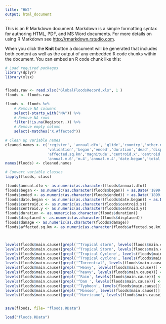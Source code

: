 ```yaml
---
title: "HW2"
output: html_document
---
```


This is an R Markdown document. Markdown is a simple formatting syntax for authoring HTML, PDF, and MS Word documents. For more details on using R Markdown see <http://rmarkdown.rstudio.com>.

When you click the **Knit** button a document will be generated that includes both content as well as the output of any embedded R code chunks within the document. You can embed an R code chunk like this:

```r
# Load required packages
library(dplyr)
library(xlsx)


floods.raw <- read.xlsx("GlobalFloodsRecord.xls", 1 )
floods <- floods.raw

floods <- floods %>% 
    # Remove NA columns
    select(-starts_with("NA")) %>%
    # Remove NA rows  
    filter(!is.na(Register..)) %>%
    # Remove empty column
    select(-matches("X.Affected"))

# Clean up variable names
cleaned.names <- c('register', 'annual.dfo', 'glide','country','other.nations.affected','locations',
                   'validation','began','ended','duration','dead','displaced','damage','main.cause','severity',
                   'affected.sq.km','magnitude','centroid.x','centroid.y','news', 'm.6',
                   'annual.m.6','m.4','annual.m.4','date.began','total.m.6','total.m.4','notes')
names(floods) <- cleaned.names

# Convert variable classes
lapply(floods, class)

floods$annual.dfo <- as.numeric(as.character(floods$annual.dfo))
floods$began <- as.numeric(as.character(floods$began)) + as.Date('1899-12-30')
floods$ended <- as.numeric(as.character(floods$ended)) + as.Date('1899-12-30')
floods$date.began <- as.numeric(as.character(floods$date.began)) + as.Date('1899-12-30')
floods$centroid.x <- as.numeric(as.character(floods$centroid.x))
floods$centroid.y <- as.numeric(as.character(floods$centroid.y))
floods$duration <- as.numeric(as.character(floods$duration))
floods$displaced <- as.numeric(as.character(floods$displaced))
floods$damage <- as.numeric(as.character(floods$damage))
floods$affected.sq.km <- as.numeric(as.character(floods$affected.sq.km))



levels(floods$main.cause)[grepl('^Tropical storm', levels(floods$main.cause))] <- "Tropical Storm"
levels(floods$main.cause)[grepl('^Tropical Storm', levels(floods$main.cause))] <- "Tropical Storm"
levels(floods$main.cause)[grepl('^Tropical Cyclone', levels(floods$main.cause))] <- "Tropical Cyclone"
levels(floods$main.cause)[grepl('^Tropical cyclone', levels(floods$main.cause))] <- "Tropical Cyclone"
levels(floods$main.cause)[grepl('^Torrential', levels(floods$main.cause))] <- "Torrential Rain"
levels(floods$main.cause)[grepl('^Heavy', levels(floods$main.cause))] <- "Heavy Rain"
levels(floods$main.cause)[grepl('^heavy', levels(floods$main.cause))] <- "Heavy Rain"
levels(floods$main.cause)[grepl('^Rain', levels(floods$main.cause))] <- "Rain"
levels(floods$main.cause)[grepl('^Dam ', levels(floods$main.cause))] <- "Dam failure"
levels(floods$main.cause)[grepl('^Typhoon', levels(floods$main.cause))] <- "Typhoon"
levels(floods$main.cause)[grepl('^Monsoo', levels(floods$main.cause))] <- "Monsoon"
levels(floods$main.cause)[grepl('^Hurricane', levels(floods$main.cause))] <- "Hurricane"


save(floods, file= "floods.RData")

load("floods.RData")
```